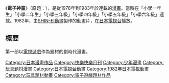 {{Expand |time=2010-11-05T06:55:47+00:00 }}
《'''電子神童'''》（原題：{{lang|ja|ゲームセンターあらし}}），是從1978年到1983年於{{lang|ja|[[コロコロコミック|コロコロコミック]]}}連載的[[漫畫|漫畫]]。當時在「小學一年生」「小學二年生」「小學三年級」「小學四年級」「小學五年級」「小學六年級」連載。1982年，由[[SHIN-EI動畫|SHIN-EI動畫]]製作的動畫片，在[[日本電視台|日本電視台]]播放。

==概要==
第一部以[[電視遊戲|電視遊戲]]作為題材的劃時代漫畫。
{{小學館漫畫賞兒童向部門}}
{{ACG-stub}}
{{DEFAULTSORT:Game Center Arashi}}
[[Category:日本漫畫作品|Category:日本漫畫作品]]
[[Category:快樂快樂月刊|Category:快樂快樂月刊]]
[[Category:少年漫畫|Category:少年漫畫]]
[[Category:玩具題材漫畫|Category:玩具題材漫畫]]
[[Category:日本電視台動畫|Category:日本電視台動畫]]
[[Category:1982年日本電視動畫|Category:1982年日本電視動畫]]
[[Category:玩具題材動畫|Category:玩具題材動畫]]
[[Category:電子遊戲題材作品|Category:電子遊戲題材作品]]
